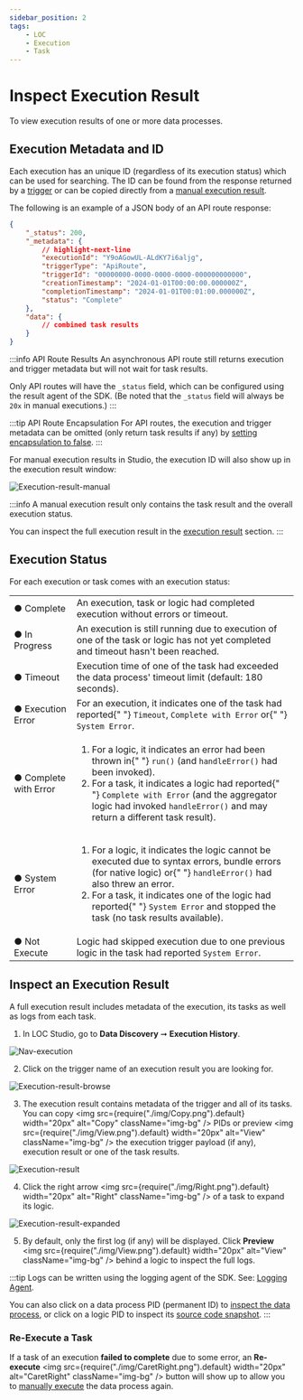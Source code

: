 ```yaml
---
sidebar_position: 2
tags:
    - LOC
    - Execution
    - Task
---
```


# Inspect Execution Result

To view execution results of one or more data processes.

## Execution Metadata and ID

Each execution has an unique ID (regardless of its execution status) which can be used for searching. The ID can be found from the response returned by a [trigger](/main/category/trigger) or can be copied directly from a [manual execution result](/main/feature/data-process/execute).

The following is an example of a JSON body of an API route response:

```json
{
    "_status": 200,
    "_metadata": {
        // highlight-next-line
        "executionId": "Y9oAGowUL-ALdKY7i6aljg",
        "triggerType": "ApiRoute",
        "triggerId": "00000000-0000-0000-0000-000000000000",
        "creationTimestamp": "2024-01-01T00:00:00.000000Z",
        "completionTimestamp": "2024-01-01T00:01:00.000000Z",
        "status": "Complete"
    },
    "data": {
        // combined task results
    }
}
```

:::info API Route Results
An asynchronous API route still returns execution and trigger metadata but will not wait for task results.

Only API routes will have the `_status` field, which can be configured using the result agent of the SDK. (Be noted that the `_status` field will always be `20x` in manual executions.)
:::

:::tip API Route Encapsulation
For API routes, the execution and trigger metadata can be omitted (only return task results if any) by [setting encapsulation to false](/main/feature/trigger/api-route#create-an-api-route).
:::

For manual execution results in Studio, the execution ID will also show up in the execution result window:

<div className="center-padded-sm">
    <img
        src={require("./img/Execution-result-manual.png").default}
        alt="Execution-result-manual"
    />
</div>

:::info
A manual execution result only contains the task result and the overall execution status.

You can inspect the full execution result in the [execution result](#inspect-an-execution-result) section.
:::

## Execution Status

For each execution or task comes with an execution status:


<table>
    <tr>
        <td>
            <span className={`big-font ${styles.success}`}>●</span> Complete
        </td>
        <td>
            An execution, task or logic had completed execution without errors
            or timeout.
        </td>
    </tr>
    <tr>
        <td>
            <span className={`big-font ${styles.progress}`}>●</span> In Progress
        </td>
        <td>
            An execution is still running due to execution of one of the task or
            logic has not yet completed and timeout hasn't been reached.
        </td>
    </tr>
    <tr>
        <td>
            <span className={`big-font ${styles.warn}`}>●</span> Timeout
        </td>
        <td>
            Execution time of one of the task had exceeded the data process'
            timeout limit (default: 180 seconds).
        </td>
    </tr>
    <tr>
        <td>
            <span className={`big-font ${styles.error}`}>●</span> Execution
            Error
        </td>
        <td>
            For an execution, it indicates one of the task had reported{" "}
            <code>Timeout</code>, <code>Complete with Error</code> or{" "}
            <code>System Error</code>.
        </td>
    </tr>
    <tr>
        <td>
            <span className={`big-font ${styles.error}`}>●</span> Complete with
            Error
        </td>
        <td>
            <ol>
                <li>
                    For a logic, it indicates an error had been thrown in{" "}
                    <code>run()</code> (and <code>handleError()</code> had been
                    invoked).
                </li>
                <li>
                    For a task, it indicates a logic had reported{" "}
                    <code>Complete with Error</code> (and the aggregator logic
                    had invoked <code>handleError()</code> and may return a
                    different task result).
                </li>
            </ol>
        </td>
    </tr>
    <tr>
        <td>
            <span className={`big-font ${styles.error}`}>●</span> System Error
        </td>
        <td>
            <ol>
                <li>
                    For a logic, it indicates the logic cannot be executed due
                    to syntax errors, bundle errors (for native logic) or{" "}
                    <code>handleError()</code> had also threw an error.
                </li>
                <li>
                    For a task, it indicates one of the logic had reported{" "}
                    <code>System Error</code> and stopped the task (no task
                    results available).
                </li>
            </ol>
        </td>
    </tr>
    <tr>
        <td>
            <span className={`big-font ${styles.none}`}>●</span> Not Execute
        </td>
        <td>
            Logic had skipped execution due to one previous logic in the task
            had reported <code>System Error</code>.
        </td>
    </tr>
</table>

## Inspect an Execution Result

A full execution result includes metadata of the execution, its tasks as well as logs from each task.


<Tabs>
  <TabItem value="studio1" label="LOC Studio" default>

1. In LOC Studio, go to **Data Discovery** ➞ **Execution History**.

<div className="center-padded-sm">
    <img src={require("./img/Nav-execution.png").default} alt="Nav-execution" />
</div>

2. Click on the trigger name of an execution result you are looking for.

<div className="center-padded-sm">
    <img
        src={require("./img/Execution-result-browse.png").default}
        alt="Execution-result-browse"
    />
</div>

3. The execution result contains metadata of the trigger and all of its tasks. You can copy <img src={require("./img/Copy.png").default} width="20px" alt="Copy" className="img-bg" /> PIDs or preview <img src={require("./img/View.png").default} width="20px" alt="View" className="img-bg" /> the execution trigger payload (if any), execution result or one of the task results.

<div className="center-padded-sm">
    <img
        src={require("./img/Execution-result.png").default}
        alt="Execution-result"
    />
</div>

4. Click the right arrow <img src={require("./img/Right.png").default} width="20px" alt="Right" className="img-bg" /> of a task to expand its logic.

<div className="center-padded-sm">
    <img
        src={require("./img/Execution-result-expanded.png").default}
        alt="Execution-result-expanded"
    />
</div>

5. By default, only the first log (if any) will be displayed. Click **Preview** <img src={require("./img/View.png").default} width="20px" alt="View" className="img-bg" /> behind a logic to inspect the full logs.

:::tip
Logs can be written using the logging agent of the SDK. See: [Logging Agent](/main/feature/agent/agent-list#logging-agent).

You can also click on a data process PID (permanent ID) to [inspect the data process](/main/feature/data-process/manage#browse-a-data-process), or click on a logic PID to inspect its [source code snapshot](/main/feature/logic/manage#inspect-a-logic).
:::

  </TabItem>
</Tabs>

### Re-Execute a Task

<Tabs>
  <TabItem value="studio2" label="LOC Studio" default>

If a task of an execution **failed to complete** due to some error, an **Re-execute** <img src={require("./img/CaretRight.png").default} width="20px" alt="CaretRight" className="img-bg" /> button will show up to allow you to [manually execute](/main/feature/data-process/execute) the data process again.

  </TabItem>
</Tabs>
